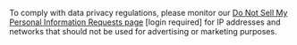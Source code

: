 To comply with data privacy regulations, please monitor our
[Do Not Sell My Personal Information Requests page](https://www.maxmind.com/en/accounts/current/do-not-sell-requests)
[login required] for IP addresses and networks that should not be used for
advertising or marketing purposes.
